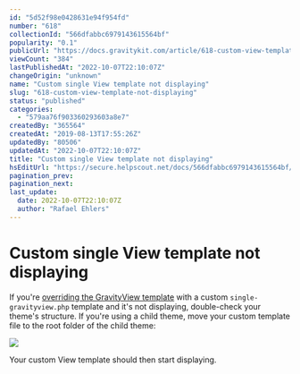 ```yaml
---
id: "5d52f98e0428631e94f954fd"
number: "618"
collectionId: "566dfabbc6979143615564bf"
popularity: "0.1"
publicUrl: "https://docs.gravitykit.com/article/618-custom-view-template-not-displaying"
viewCount: "384"
lastPublishedAt: "2022-10-07T22:10:07Z"
changeOrigin: "unknown"
name: "Custom single View template not displaying"
slug: "618-custom-view-template-not-displaying"
status: "published"
categories: 
  - "579aa76f903360293603a8e7"
createdBy: "365564"
createdAt: "2019-08-13T17:55:26Z"
updatedBy: "80506"
updatedAt: "2022-10-07T22:10:07Z"
title: "Custom single View template not displaying"
hsEditUrl: "https://secure.helpscout.net/docs/566dfabbc6979143615564bf/article/5d52f98e0428631e94f954fd"
pagination_prev: 
pagination_next: 
last_update:
  date: 2022-10-07T22:10:07Z
  author: "Rafael Ehlers"
---
```


# Custom single View template not displaying

If you're [overriding the GravityView template](https://docs.gravitykit.com/article/64-overriding-gravityview-templates) with a custom `single-gravityview.php` template and it's not displaying, double-check your theme's structure. If you're using a child theme, move your custom template file to the root folder of the child theme:

![](https://s3.amazonaws.com/helpscout.net/docs/assets/54c58489e4b051242988532c/images/5d53002c2c7d3a68825e9ad6/file-xjpY0H6Sym.png)

Your custom View template should then start displaying.